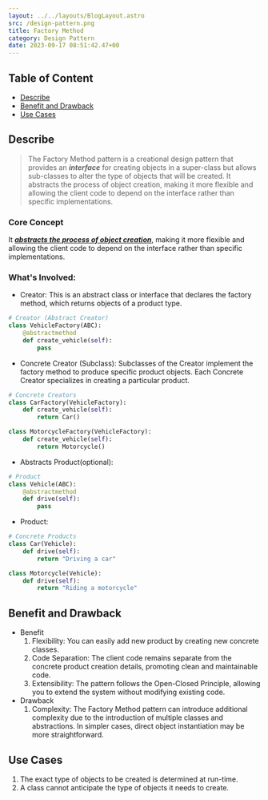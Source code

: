 ```yaml
---
layout: ../../layouts/BlogLayout.astro 
src: /design-pattern.png
title: Factory Method 
category: Design Pattern
date: 2023-09-17 08:51:42.47+00 
---
```

## Table of Content 
* [Describe](#describe)
* [Benefit and Drawback](#benefit-and-drawback)
* [Use Cases](#use-cases)

## Describe
> The Factory Method pattern is a creational design pattern that provides an ***interface*** for creating objects in a super-class but allows sub-classes to alter the type of objects that will be created. It abstracts the process of object creation, making it more flexible and allowing the client code to depend on the interface rather than specific implementations.
### Core Concept
It ***<ins>abstracts the process of object creation</ins>***, making it more flexible and allowing the client code to depend on the interface rather than specific implementations.
### What's Involved:
* Creator: This is an abstract class or interface that declares the factory method, which returns objects of a product type.
```python
# Creator (Abstract Creator)
class VehicleFactory(ABC):
    @abstractmethod
    def create_vehicle(self):
        pass
```
* Concrete Creator (Subclass): Subclasses of the Creator implement the factory method to produce specific product objects. Each Concrete Creator specializes in creating a particular product.
```python
# Concrete Creators
class CarFactory(VehicleFactory):
    def create_vehicle(self):
        return Car()

class MotorcycleFactory(VehicleFactory):
    def create_vehicle(self):
        return Motorcycle()
```
* Abstracts Product(optional):
```python
# Product
class Vehicle(ABC):
    @abstractmethod
    def drive(self):
        pass
```
* Product:
```python
# Concrete Products
class Car(Vehicle):
    def drive(self):
        return "Driving a car"

class Motorcycle(Vehicle):
    def drive(self):
        return "Riding a motorcycle"
```

## Benefit and Drawback
* Benefit
  1. Flexibility: You can easily add new product by creating new concrete classes.
  2. Code Separation: The client code remains separate from the concrete product creation details, promoting clean and maintainable code.
  3. Extensibility: The pattern follows the Open-Closed Principle, allowing you to extend the system without modifying existing code.
* Drawback
  1. Complexity: The Factory Method pattern can introduce additional complexity due to the introduction of multiple classes and abstractions. In simpler cases, direct object instantiation may be more straightforward.

## Use Cases
1. The exact type of objects to be created is determined at run-time.
2. A class cannot anticipate the type of objects it needs to create.
